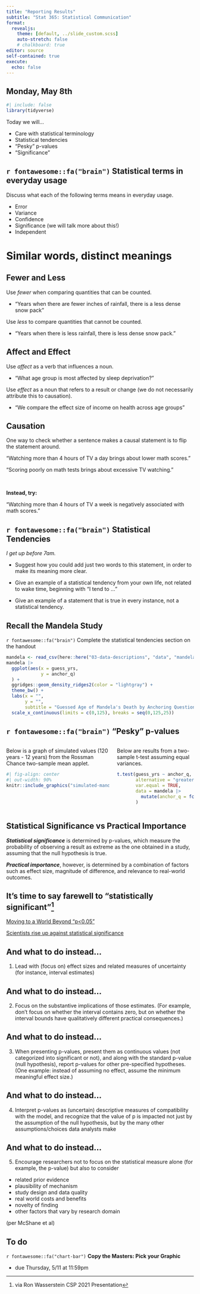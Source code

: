 ```yaml
---
title: "Reporting Results"
subtitle: "Stat 365: Statistical Communication"
format: 
  revealjs:
    theme: [default, ../slide_custom.scss]
    auto-stretch: false
    # chalkboard: true
editor: source
self-contained: true
execute:
  echo: false
---
```


## Monday, May 8th

```r
#| include: false
library(tidyverse)
```

Today we will...

+ Care with statistical terminology
+ Statistical tendencies
+ "Pesky" p-values
+ "Significance"

## `r fontawesome::fa("brain")` Statistical terms in everyday usage

Discuss what each of the following terms means in everyday usage. 

+ Error
+ Variance
+ Confidence
+ Significance (we will talk more about this!)
+ Independent

# Similar words, distinct meanings

## Fewer and Less

Use *fewer* when comparing quantities that can be counted.

+ "Years when there are fewer inches of rainfall, there is a less dense snow pack"

Use *less* to compare quantities that cannot be counted.

+ "Years when there is less rainfall, there is less dense snow pack."

## Affect and Effect

Use *affect* as a verb that influences a noun.

+ "What age group is most affected by sleep deprivation?"

Use *effect* as a noun that refers to a result or change (we do not necessarily attribute this to causation).

+ "We compare the effect size of income on health across age groups"

## Causation

One way to check whether a sentence makes a causal statement is to flip the statement around.

"Watching more than 4 hours of TV a day brings about lower math scores."

"Scoring poorly on math tests brings about excessive TV watching."

<br>

**Instead, try:**

"Watching more than 4 hours of TV a week is negatively associated with math scores."

## `r fontawesome::fa("brain")` Statistical Tendencies

*I get up before 7am.*

+ Suggest how you could add just two words to this statement, in order to make its meaning more clear.

+ Give an example of a statistical tendency from your own life, not related to wake time, beginning with “I tend to ...”

+ Give an example of a statement that is true in every instance, not a statistical tendency.

## Recall the Mandela Study

`r fontawesome::fa("brain")` Complete the statistical tendencies section on the handout

```r
mandela <- read_csv(here::here("03-data-descriptions", "data", "mandela_results.csv"))
mandela |> 
  ggplot(aes(x = guess_yrs,
             y = anchor_q)
  ) +
  ggridges::geom_density_ridges2(color = "lightgray") +
  theme_bw() +
  labs(x = "",
       y = "",
       subtitle = "Guessed Age of Mandela's Death by Anchoring Question") +
  scale_x_continuous(limits = c(0,125), breaks = seq(0,125,25))
```

## `r fontawesome::fa("brain")` "Pesky" p-values

:::: columns
::: column
Below is a graph of simulated values (120 years - 12 years) from the Rossman Chance two-sample mean applet.

```r
#| fig-align: center
#| out-width: 90%
knitr::include_graphics("simulated-mandela.JPG")
```
:::
::: column
Below are results from a two-sample t-test assuming equal variances. 

```r
t.test(guess_yrs ~ anchor_q,
       alternative = "greater",
       var.equal = TRUE,
       data = mandela |> 
         mutate(anchor_q = fct_relevel(anchor_q, c("120 years", "12 years")))
       )
```
:::
::::

## Statistical Significance vs Practical Importance

***Statistical significance*** is determined by p-values, which measure the probability of observing a result as extreme as the one obtained in a study, assuming that the null hypothesis is true. 

***Practical importance***, however, is determined by a combination of factors such as effect size, magnitude of difference, and relevance to real-world outcomes.

## It’s time to say farewell to “statistically significant”^[via Ron Wasserstein CSP 2021 Presentation]

[Moving to a World Beyond “p<0.05”](https://amstat.tandfonline.com/doi/full/10.1080/00031305.2019.1583913#.ZFhy9nbMKF4)

[Scientists rise up against statistical significance](https://www.nature.com/articles/d41586-019-00857-9)

## And what to do instead...

1. Lead with (focus on) effect sizes and related measures of uncertainty (for instance, interval estimates)

## And what to do instead...

2. Focus on the substantive  implications of those estimates. (For example, don’t focus on whether the interval contains zero, but on whether the interval bounds have qualitatively different practical consequences.)

## And what to do instead...

3. When presenting p-values, present them as continuous values (not categorized into significant or not), and along with the standard p-value (null hypothesis), report p-values for other pre-specified hypotheses. 
(One example: instead of assuming no effect, assume the minimum meaningful effect size.)

## And what to do instead...

4. Interpret p-values as (uncertain) descriptive measures of compatibility with the model, and recognize that the value of p is impacted not just by the assumption of the null hypothesis, but by the many other assumptions/choices data analysts make 

## And what to do instead...

5. Encourage researchers not to focus on the statistical measure alone (for example, the p-value) but also to consider

+ related prior evidence
+ plausibility of mechanism
+ study design and data quality
+ real world costs and benefits
+ novelty of finding
+ other factors that vary by research domain

(per McShane et al)

## To do

`r fontawesome::fa("chart-bar")` **Copy the Masters: Pick your Graphic**

+ due Thursday, 5/11 at 11:59pm

